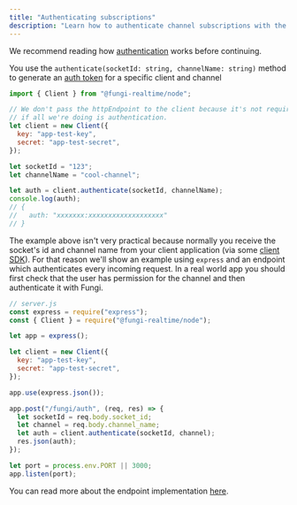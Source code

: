 ```yaml
---
title: "Authenticating subscriptions"
description: "Learn how to authenticate channel subscriptions with the Node SDK."
---
```


We recommend reading how [authentication](/docs/02-core-concepts/01-authentication) works before continuing.

You use the `authenticate(socketId: string, channelName: string)` method to generate an [auth token](/docs/02-core-concepts/01-authentication#the-auth-token) for a specific client and channel

```js
import { Client } from "@fungi-realtime/node";

// We don't pass the httpEndpoint to the client because it's not required
// if all we're doing is authentication.
let client = new Client({
  key: "app-test-key",
  secret: "app-test-secret",
});

let socketId = "123";
let channelName = "cool-channel";

let auth = client.authenticate(socketId, channelName);
console.log(auth);
// {
//   auth: "xxxxxxx:xxxxxxxxxxxxxxxxxxx"
// }
```

The example above isn't very practical because normally you receive the socket's id and channel name from your client application (via some [client SDK](/docs/01-getting-started/03-choose-an-SDK#client-sdks)). For that reason we'll show an example using `express` and an endpoint which authenticates every incoming request. In a real world app you should first check that the user has permission for the channel and then authenticate it with Fungi.

```js
// server.js
const express = require("express");
const { Client } = require("@fungi-realtime/node");

let app = express();

let client = new Client({
  key: "app-test-key",
  secret: "app-test-secret",
});

app.use(express.json());

app.post("/fungi/auth", (req, res) => {
  let socketId = req.body.socket_id;
  let channel = req.body.channel_name;
  let auth = client.authenticate(socketId, channel);
  res.json(auth);
});

let port = process.env.PORT || 3000;
app.listen(port);
```

You can read more about the endpoint implementation [here](/docs/02-core-concepts/01-authentication#server-side-endpoint-implementation).
